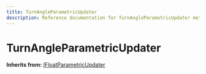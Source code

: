 ```yaml
---
title: TurnAngleParametricUpdater
description: Reference documentation for TurnAngleParametricUpdater meta class
---
```



# TurnAngleParametricUpdater

**Inherits from:** [IFloatParametricUpdater](/classes/ifloatparametricupdater)

<ClassDetails file="/db/classes/TurnAngleParametricUpdater.11e15ff69036.json" />
